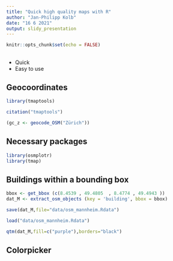 ```yaml
---
title: "Quick high quality maps with R"
author: "Jan-Philipp Kolb"
date: "16 6 2021"
output: slidy_presentation
---
```


```r
knitr::opts_chunk$set(echo = FALSE)
```

## 

- Quick
- Easy to use

## Geocoordinates

```r
library(tmaptools)
```


```r
citation("tmaptools")
```



```r
(gc_z <- geocode_OSM("Zürich"))
```



## Necessary packages

```r
library(osmplotr)
library(tmap)
```



## Buildings within a bounding box

```r
bbox <- get_bbox (c(8.4539 , 49.4805  , 8.4774 , 49.4943 ))
dat_M <- extract_osm_objects (key = 'building', bbox = bbox)
```

```r
save(dat_M,file="data/osm_mannheim.Rdata")
```

```r
load("data/osm_mannheim.Rdata")
```


```r
qtm(dat_M,fill=c("purple"),borders="black")
```

## Colorpicker